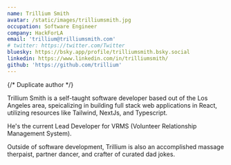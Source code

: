 ```yaml
---
name: Trillium Smith
avatar: /static/images/trilliumsmith.jpg
occupation: Software Engineer
company: HackForLA
email: 'trillium@trilliumsmith.com'
# twitter: https://twitter.com/Twitter
bluesky: https://bsky.app/profile/trilliumsmith.bsky.social
linkedin: https://www.linkedin.com/in/trilliumsmith/
github: 'https://github.com/trillium'
---
```


{/* Duplicate author */}

Trillium Smith is a self-taught software developer based out of the Los Angeles area, speicalizing in building full stack web applications in React, utilizing resources like Tailwind, NextJs, and Typescript.

He's the current Lead Developer for VRMS (Volunteer Relationship Management System).

Outside of software development, Trillium is also an accomplished massage therpaist, partner dancer, and crafter of curated dad jokes.
